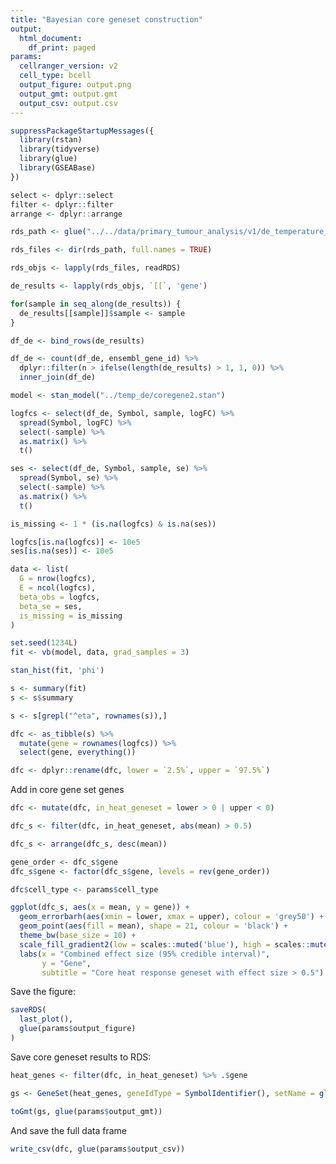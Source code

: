 ```yaml
---
title: "Bayesian core geneset construction"
output:
  html_document:
    df_print: paged
params:
  cellranger_version: v2
  cell_type: bcell
  output_figure: output.png
  output_gmt: output.gmt
  output_csv: output.csv
---
```


```r
suppressPackageStartupMessages({
  library(rstan)
  library(tidyverse)
  library(glue)
  library(GSEABase)
})

select <- dplyr::select
filter <- dplyr::filter
arrange <- dplyr::arrange
```


```r
rds_path <- glue("../../data/primary_tumour_analysis/v1/de_temperature_sample/{params$cellranger_version}/{params$cell_type}")

rds_files <- dir(rds_path, full.names = TRUE)

rds_objs <- lapply(rds_files, readRDS)

de_results <- lapply(rds_objs, `[[`, 'gene')
```


```r
for(sample in seq_along(de_results)) {
  de_results[[sample]]$sample <- sample
}

df_de <- bind_rows(de_results)
```



```r
df_de <- count(df_de, ensembl_gene_id) %>% 
  dplyr::filter(n > ifelse(length(de_results) > 1, 1, 0)) %>% 
  inner_join(df_de)
```


```r
model <- stan_model("../temp_de/coregene2.stan")
```

```r
logfcs <- select(df_de, Symbol, sample, logFC) %>% 
  spread(Symbol, logFC) %>% 
  select(-sample) %>% 
  as.matrix() %>% 
  t()

ses <- select(df_de, Symbol, sample, se) %>% 
  spread(Symbol, se) %>% 
  select(-sample) %>% 
  as.matrix() %>% 
  t()

is_missing <- 1 * (is.na(logfcs) & is.na(ses))

logfcs[is.na(logfcs)] <- 10e5
ses[is.na(ses)] <- 10e5


```

```r
data <- list(
  G = nrow(logfcs),
  E = ncol(logfcs),
  beta_obs = logfcs,
  beta_se = ses,
  is_missing = is_missing
)
```

```r
set.seed(1234L)
fit <- vb(model, data, grad_samples = 3)
```




```r
stan_hist(fit, 'phi')
```

```r
s <- summary(fit)
s <- s$summary

s <- s[grepl("^eta", rownames(s)),]
```

```r
dfc <- as_tibble(s) %>% 
  mutate(gene = rownames(logfcs)) %>% 
  select(gene, everything())

dfc <- dplyr::rename(dfc, lower = `2.5%`, upper = `97.5%`)
```

Add in core gene set genes

```r
dfc <- mutate(dfc, in_heat_geneset = lower > 0 | upper < 0)
```


```r
dfc_s <- filter(dfc, in_heat_geneset, abs(mean) > 0.5)

dfc_s <- arrange(dfc_s, desc(mean))

gene_order <- dfc_s$gene
dfc_s$gene <- factor(dfc_s$gene, levels = rev(gene_order))

dfc$cell_type <- params$cell_type
```



```r
ggplot(dfc_s, aes(x = mean, y = gene)) +
  geom_errorbarh(aes(xmin = lower, xmax = upper), colour = 'grey50') +
  geom_point(aes(fill = mean), shape = 21, colour = 'black') +
  theme_bw(base_size = 10) +
  scale_fill_gradient2(low = scales::muted('blue'), high = scales::muted('red'), guide = FALSE) +
  labs(x = "Combined effect size (95% credible interval)", 
       y = "Gene", 
       subtitle = "Core heat response geneset with effect size > 0.5") 
```

Save the figure:

```r
saveRDS(
  last_plot(),
  glue(params$output_figure)
)
```

Save core geneset results to RDS:

```r
heat_genes <- filter(dfc, in_heat_geneset) %>% .$gene

gs <- GeneSet(heat_genes, geneIdType = SymbolIdentifier(), setName = glue("scrnaseq-digestion-temperature-{params$cellranger_version}-{params$cell_type}"))

toGmt(gs, glue(params$output_gmt))
```

And save the full data frame

```r
write_csv(dfc, glue(params$output_csv))
```



